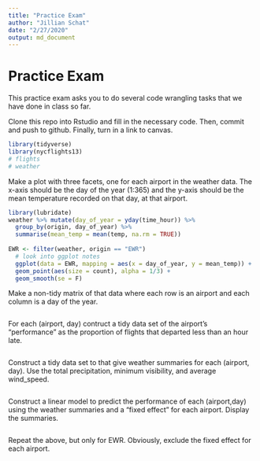 ```yaml
---
title: "Practice Exam"
author: "Jillian Schat"
date: "2/27/2020"
output: md_document
---
```


# Practice Exam

This practice exam asks you to do several code wrangling tasks that we have done in class so far. 

Clone this repo into Rstudio and fill in the necessary code.  Then, commit and push to github.  Finally, turn in a link to canvas. 



```r
library(tidyverse)
library(nycflights13)
# flights
# weather
```


Make a plot with three facets, one for each airport in the weather data.  The x-axis should be the day of the year (1:365) and the y-axis should be the mean temperature recorded on that day, at that airport.
```r
library(lubridate)
weather %>% mutate(day_of_year = yday(time_hour)) %>%
  group_by(origin, day_of_year) %>%
  summarise(mean_temp = mean(temp, na.rm = TRUE))
  
EWR <- filter(weather, origin == "EWR")
  # look into ggplot notes
  ggplot(data = EWR, mapping = aes(x = day_of_year, y = mean_temp)) +
  geom_point(aes(size = count), alpha = 1/3) + 
  geom_smooth(se = F)

```


Make a non-tidy matrix of that data where each row is an airport and each column is a day of the year.  

```r

```


For each (airport, day) contruct a tidy data set of the airport's "performance" as the proportion of flights that departed less than an hour late. 
```r
```

Construct a tidy data set to that give weather summaries for each (airport, day).  Use the total precipitation, minimum visibility, and average wind_speed.  
```r
```

Construct a linear model to predict the performance of each (airport,day) using the weather summaries and a "fixed effect" for each airport.  Display the summaries.  
```r
```

Repeat the above, but only for EWR.  Obviously, exclude the fixed effect for each airport.
```r
```